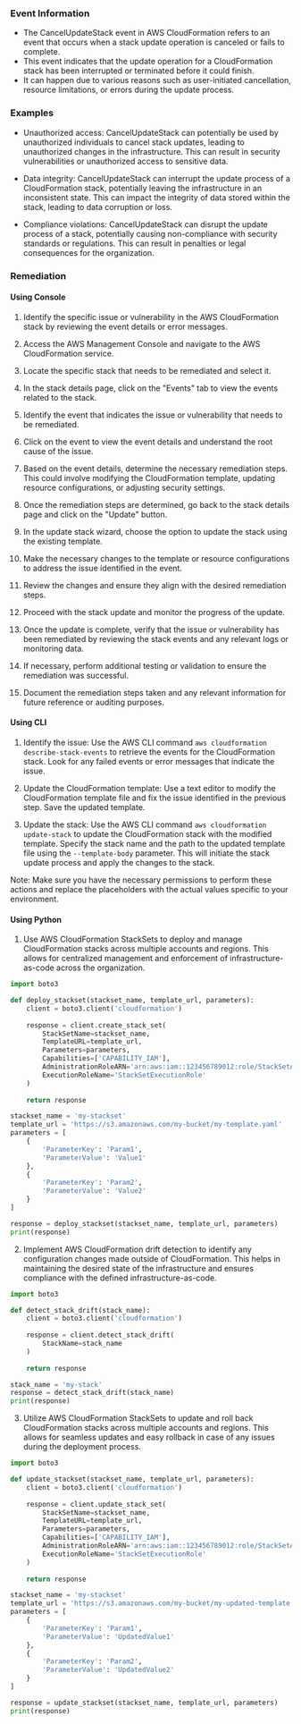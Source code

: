 
### Event Information

- The CancelUpdateStack event in AWS CloudFormation refers to an event that occurs when a stack update operation is canceled or fails to complete.
- This event indicates that the update operation for a CloudFormation stack has been interrupted or terminated before it could finish.
- It can happen due to various reasons such as user-initiated cancellation, resource limitations, or errors during the update process.


### Examples

- Unauthorized access: CancelUpdateStack can potentially be used by unauthorized individuals to cancel stack updates, leading to unauthorized changes in the infrastructure. This can result in security vulnerabilities or unauthorized access to sensitive data.

- Data integrity: CancelUpdateStack can interrupt the update process of a CloudFormation stack, potentially leaving the infrastructure in an inconsistent state. This can impact the integrity of data stored within the stack, leading to data corruption or loss.

- Compliance violations: CancelUpdateStack can disrupt the update process of a stack, potentially causing non-compliance with security standards or regulations. This can result in penalties or legal consequences for the organization.

### Remediation

#### Using Console

1. Identify the specific issue or vulnerability in the AWS CloudFormation stack by reviewing the event details or error messages.

2. Access the AWS Management Console and navigate to the AWS CloudFormation service.

3. Locate the specific stack that needs to be remediated and select it.

4. In the stack details page, click on the "Events" tab to view the events related to the stack.

5. Identify the event that indicates the issue or vulnerability that needs to be remediated.

6. Click on the event to view the event details and understand the root cause of the issue.

7. Based on the event details, determine the necessary remediation steps. This could involve modifying the CloudFormation template, updating resource configurations, or adjusting security settings.

8. Once the remediation steps are determined, go back to the stack details page and click on the "Update" button.

9. In the update stack wizard, choose the option to update the stack using the existing template.

10. Make the necessary changes to the template or resource configurations to address the issue identified in the event.

11. Review the changes and ensure they align with the desired remediation steps.

12. Proceed with the stack update and monitor the progress of the update.

13. Once the update is complete, verify that the issue or vulnerability has been remediated by reviewing the stack events and any relevant logs or monitoring data.

14. If necessary, perform additional testing or validation to ensure the remediation was successful.

15. Document the remediation steps taken and any relevant information for future reference or auditing purposes.

#### Using CLI

1. Identify the issue: Use the AWS CLI command `aws cloudformation describe-stack-events` to retrieve the events for the CloudFormation stack. Look for any failed events or error messages that indicate the issue.

2. Update the CloudFormation template: Use a text editor to modify the CloudFormation template file and fix the issue identified in the previous step. Save the updated template.

3. Update the stack: Use the AWS CLI command `aws cloudformation update-stack` to update the CloudFormation stack with the modified template. Specify the stack name and the path to the updated template file using the `--template-body` parameter. This will initiate the stack update process and apply the changes to the stack.

Note: Make sure you have the necessary permissions to perform these actions and replace the placeholders with the actual values specific to your environment.

#### Using Python

1. Use AWS CloudFormation StackSets to deploy and manage CloudFormation stacks across multiple accounts and regions. This allows for centralized management and enforcement of infrastructure-as-code across the organization. 

```python
import boto3

def deploy_stackset(stackset_name, template_url, parameters):
    client = boto3.client('cloudformation')
    
    response = client.create_stack_set(
        StackSetName=stackset_name,
        TemplateURL=template_url,
        Parameters=parameters,
        Capabilities=['CAPABILITY_IAM'],
        AdministrationRoleARN='arn:aws:iam::123456789012:role/StackSetAdminRole',
        ExecutionRoleName='StackSetExecutionRole'
    )
    
    return response

stackset_name = 'my-stackset'
template_url = 'https://s3.amazonaws.com/my-bucket/my-template.yaml'
parameters = [
    {
        'ParameterKey': 'Param1',
        'ParameterValue': 'Value1'
    },
    {
        'ParameterKey': 'Param2',
        'ParameterValue': 'Value2'
    }
]

response = deploy_stackset(stackset_name, template_url, parameters)
print(response)
```

2. Implement AWS CloudFormation drift detection to identify any configuration changes made outside of CloudFormation. This helps in maintaining the desired state of the infrastructure and ensures compliance with the defined infrastructure-as-code.

```python
import boto3

def detect_stack_drift(stack_name):
    client = boto3.client('cloudformation')
    
    response = client.detect_stack_drift(
        StackName=stack_name
    )
    
    return response

stack_name = 'my-stack'
response = detect_stack_drift(stack_name)
print(response)
```

3. Utilize AWS CloudFormation StackSets to update and roll back CloudFormation stacks across multiple accounts and regions. This allows for seamless updates and easy rollback in case of any issues during the deployment process.

```python
import boto3

def update_stackset(stackset_name, template_url, parameters):
    client = boto3.client('cloudformation')
    
    response = client.update_stack_set(
        StackSetName=stackset_name,
        TemplateURL=template_url,
        Parameters=parameters,
        Capabilities=['CAPABILITY_IAM'],
        AdministrationRoleARN='arn:aws:iam::123456789012:role/StackSetAdminRole',
        ExecutionRoleName='StackSetExecutionRole'
    )
    
    return response

stackset_name = 'my-stackset'
template_url = 'https://s3.amazonaws.com/my-bucket/my-updated-template.yaml'
parameters = [
    {
        'ParameterKey': 'Param1',
        'ParameterValue': 'UpdatedValue1'
    },
    {
        'ParameterKey': 'Param2',
        'ParameterValue': 'UpdatedValue2'
    }
]

response = update_stackset(stackset_name, template_url, parameters)
print(response)
```

